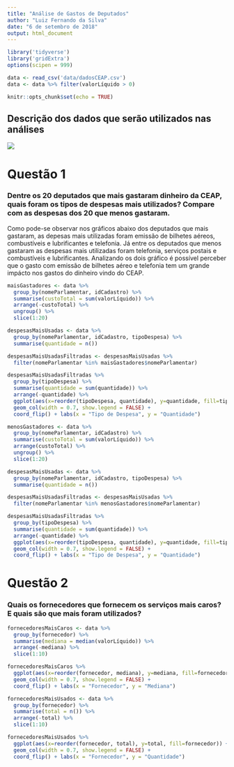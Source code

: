 ```yaml
---
title: "Análise de Gastos de Deputados"
author: "Luiz Fernando da Silva"
date: "6 de setembro de 2018"
output: html_document
---
```


```r
library('tidyverse')
library('gridExtra')
options(scipen = 999)
```
```r
data <- read_csv('data/dadosCEAP.csv')
data <- data %>% filter(valorLíquido > 0)
```


```r
knitr::opts_chunk$set(echo = TRUE)
```

## Descrição dos dados que serão utilizados nas análises
![](images/foto.png)

# Questão 1
### Dentre os 20 deputados que mais gastaram dinheiro da CEAP, quais foram os tipos de despesas mais utilizados? Compare com as despesas dos 20 que menos gastaram.
Como pode-se observar nos gráficos abaixo dos deputados que mais gastaram, as depesas mais utilizadas foram emissão de bilhetes aéreos, combustíveis e lubrificantes e telefonia. Já entre os deputados que menos gastaram as despesas mais utilizadas foram telefonia, serviços postais e combustíveis e lubrificantes. Analizando os dois gráfico é possível perceber que o gasto com emissão de bilhetes aéreo e telefonia tem um grande impácto nos gastos do dinheiro vindo do CEAP. 
```r
maisGastadores <- data %>% 
  group_by(nomeParlamentar, idCadastro) %>%
  summarise(custoTotal = sum(valorLíquido)) %>%
  arrange(-custoTotal) %>%
  ungroup() %>%
  slice(1:20)

despesasMaisUsadas <- data %>%
  group_by(nomeParlamentar, idCadastro, tipoDespesa) %>%
  summarise(quantidade = n())

despesasMaisUsadasFiltradas <- despesasMaisUsadas %>% 
  filter(nomeParlamentar %in% maisGastadores$nomeParlamentar)

despesasMaisUsadasFiltradas %>%
  group_by(tipoDespesa) %>%
  summarise(quantidade = sum(quantidade)) %>%
  arrange(-quantidade) %>%
  ggplot(aes(x=reorder(tipoDespesa, quantidade), y=quantidade, fill=tipoDespesa)) + 
  geom_col(width = 0.7, show.legend = FALSE) + 
  coord_flip() + labs(x = "Tipo de Despesa", y = "Quantidade")
```
```r
menosGastadores <- data %>% 
  group_by(nomeParlamentar, idCadastro) %>%
  summarise(custoTotal = sum(valorLíquido)) %>%
  arrange(custoTotal) %>%
  ungroup() %>%
  slice(1:20)

despesasMaisUsadas <- data %>%
  group_by(nomeParlamentar, idCadastro, tipoDespesa) %>%
  summarise(quantidade = n())

despesasMaisUsadasFiltradas <- despesasMaisUsadas %>% 
  filter(nomeParlamentar %in% menosGastadores$nomeParlamentar)

despesasMaisUsadasFiltradas %>%
  group_by(tipoDespesa) %>%
  summarise(quantidade = sum(quantidade)) %>%
  arrange(-quantidade) %>%
  ggplot(aes(x=reorder(tipoDespesa, quantidade), y=quantidade, fill=tipoDespesa)) + 
  geom_col(width = 0.7, show.legend = FALSE) + 
  coord_flip() + labs(x = "Tipo de Despesa", y = "Quantidade")
```

# Questão 2
### Quais os fornecedores que fornecem os serviços mais caros? E quais são que mais foram utilizados?
```r
fornecedoresMaisCaros <- data %>% 
  group_by(fornecedor) %>%
  summarise(mediana = median(valorLíquido)) %>%
  arrange(-mediana) %>%
  slice(1:10)

fornecedoresMaisCaros %>%
  ggplot(aes(x=reorder(fornecedor, mediana), y=mediana, fill=fornecedor)) + 
  geom_col(width = 0.7, show.legend = FALSE) + 
  coord_flip() + labs(x = "Fornecedor", y = "Mediana")
```

```r
fornecedoresMaisUsados <- data %>%
  group_by(fornecedor) %>%
  summarise(total = n()) %>%
  arrange(-total) %>%
  slice(1:10)

fornecedoresMaisUsados %>%
  ggplot(aes(x=reorder(fornecedor, total), y=total, fill=fornecedor)) + 
  geom_col(width = 0.7, show.legend = FALSE) + 
  coord_flip() + labs(x = "Fornecedor", y = "Quantidade")
```


